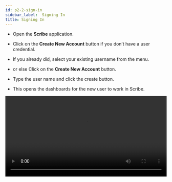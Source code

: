 ```yaml
---
id: p2-2-sign-in
sidebar_label:  Signing In
title: Signing In
---
```


- Open the **Scribe** application.

- Click on the **Create New Account** button if you don’t have a user credential.

- If you already did, select your existing username from the menu. 
- or else Click on the **Create New Account** button.
- Type the user name and click the create button.
- This opens the dashboards for the new user to work in Scribe.

<video controls src="/scribeAssetsV2/how-to/signing-in.mov" width="100%" type="video/mov"/>

<h2>Sign in function </h2> 

Scribe enables multiple users on the same computer to use the same application while maintaining separate project data.
It can be difficult to locate the project and user name when multiple users are using the same computer.
To assist with this, there is a "View More" option on the "Sign In" page. This feature allows users to choose between active and inactive user names.

**Steps**: 
- Click on the “View More” button, 
- There are two options on the page. "Active"  and "Archived"
- The list of user names is displayed in the Active section.
- You can archive the user by selecting the user name and clicking the delete button.
- The chosen user name will be archived.

**To restore the archived user name,**
- Click on view more.
- Select the Archive tab.
- A list of archived user names appears.
- Next to the user name, click the update icon.
- The selected user name appears in the active list. 

 <video controls src="/scribeAssetsV2/how-to/sigindeleteaechive.mov" width="100%" type="video/mov"/>